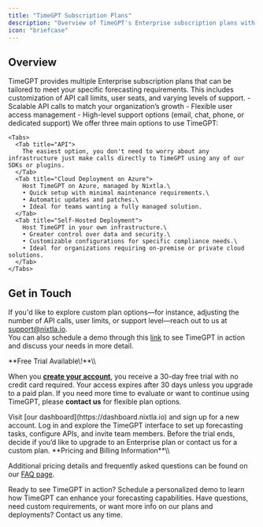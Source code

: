 ```yaml
---
title: "TimeGPT Subscription Plans"
description: "Overview of TimeGPT's Enterprise subscription plans with deployment options, support, and trial details."
icon: "briefcase"
---
```


## Overview

<Info>
  TimeGPT provides multiple Enterprise subscription plans that can be tailored to meet your specific forecasting requirements. This includes customization of API call limits, user seats, and varying levels of support.
</Info>

<AccordionGroup>
  <Accordion title="Core Features">
    - Scalable API calls to match your organization’s growth
    - Flexible user access management
    - High-level support options (email, chat, phone, or dedicated support)
  </Accordion>
  <Accordion title="Usage Options">
    We offer three main options to use TimeGPT:

    <Tabs>
      <Tab title="API">
        The easiest option, you don't need to worry about any infrastructure just make calls directly to TimeGPT using any of our SDKs or plugins.
      </Tab>
      <Tab title="Cloud Deployment on Azure">
        Host TimeGPT on Azure, managed by Nixtla.\
        • Quick setup with minimal maintenance requirements.\
        • Automatic updates and patches.\
        • Ideal for teams wanting a fully managed solution.
      </Tab>
      <Tab title="Self-Hosted Deployment">
        Host TimeGPT in your own infrastructure.\
        • Greater control over data and security.\
        • Customizable configurations for specific compliance needs.\
        • Ideal for organizations requiring on-premise or private cloud solutions.
      </Tab>
    </Tabs>
  </Accordion>
</AccordionGroup>

## Get in Touch

If you'd like to explore custom plan options—for instance, adjusting the number of API calls, user limits, or support level—reach out to us at [support@nixtla.io](mailto:support@nixtla.io).\
You can also schedule a demo through this [link](https://meetings.hubspot.com/cristian-challu/enterprise-contact-us?uuid=dc037f5a-d93b-4%5B…%5D90b-a611dd9460af&utm_source=github&utm_medium=pricing_page) to see TimeGPT in action and discuss your needs in more detail.

<Check>
  **Free Trial Available\!**\\

  When you [**create your account**](https://dashboard.nixtla.io), you receive a 30-day free trial with no credit card required. Your access expires after 30 days unless you upgrade to a paid plan. If you need more time to evaluate or want to continue using TimeGPT, please **contact us** for flexible plan options.
</Check>

<Steps>
  <Step title="Step 1 – Create Your Account">
    Visit [our dashboard](https://dashboard.nixtla.io) and sign up for a new account.
  </Step>
  <Step title="Step 2 – Explore the Dashboard">
    Log in and explore the TimeGPT interface to set up forecasting tasks, configure APIs, and invite team members.
  </Step>
  <Step title="Step 3 – Upgrade or Contact Us">
    Before the trial ends, decide if you’d like to upgrade to an Enterprise plan or contact us for a custom plan.
  </Step>
</Steps>

<Info>
  **Pricing and Billing Information**\\

  Additional pricing details and frequently asked questions can be found on our [FAQ page](getting-started-faq).
</Info>

<CardGroup cols={2}>
  <Card title="Next Steps" icon="calendar" href="https://meetings.hubspot.com/cristian-challu/enterprise-contact-us" cta="Learn More">
    Ready to see TimeGPT in action? Schedule a personalized demo to learn how TimeGPT can enhance your forecasting capabilities.
  </Card>
  <Card title="Contact Us" icon="envelope" href="mailto:support@nixtla.io" cta="Email Support">
    Have questions, need custom requirements, or want more info on our plans and deployments? Contact us any time.
  </Card>
</CardGroup>